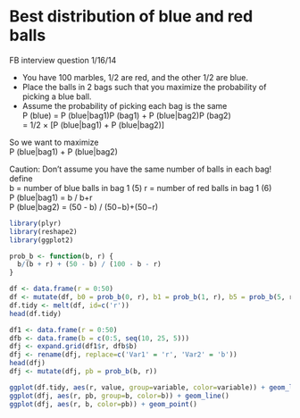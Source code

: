 Best distribution of blue and red balls
========================================================

FB interview question
1/16/14

- You have 100 marbles, 1/2 are red, and the other 1/2 are blue.
- Place the balls in 2 bags such that you maximize the probability of picking
a blue ball.
- Assume the probability of picking each bag is the same  
P (blue) = P (blue|bag1)P (bag1) + P (blue|bag2)P (bag2)  
= 1/2 × [P (blue|bag1) + P (blue|bag2)]  

So we want to maximize  
P (blue|bag1) + P (blue|bag2) 

Caution: Don’t assume you have the same number of balls in each bag! define  
b = number of blue balls in bag 1 (5) r = number of red balls in bag 1 (6)  
P (blue|bag1) = b / b+r  
P (blue|bag2) = (50 - b) / (50−b)+(50−r)  
```r
library(plyr)
library(reshape2)
library(ggplot2)
```

```r
prob_b <- function(b, r) {
  b/(b + r) + (50 - b) / (100 - b - r)
}
```

```r
df <- data.frame(r = 0:50)
df <- mutate(df, b0 = prob_b(0, r), b1 = prob_b(1, r), b5 = prob_b(5, r), b49 = prob_b(49, r), b50 = prob_b(50, r))
df.tidy <- melt(df, id=c('r'))
head(df.tidy)

df1 <- data.frame(r = 0:50)
dfb <- data.frame(b = c(0:5, seq(10, 25, 5)))
dfj <- expand.grid(df1$r, dfb$b)
dfj <- rename(dfj, replace=c('Var1' = 'r', 'Var2' = 'b'))
head(dfj)
dfj <- mutate(dfj, pb = prob_b(b, r))
```

```r
ggplot(df.tidy, aes(r, value, group=variable, color=variable)) + geom_line()
ggplot(dfj, aes(r, pb, group=b, color=b)) + geom_line()
ggplot(dfj, aes(r, b, color=pb)) + geom_point()
```

